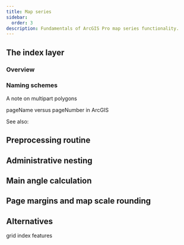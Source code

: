 ```yaml
---
title: Map series
sidebar:
  order: 3
description: Fundamentals of ArcGIS Pro map series functionality.
---
```


## The index layer

### Overview

### Naming schemes

A note on multipart polygons

pageName versus pageNumber in ArcGIS

See also:

## Preprocessing routine

## Administrative nesting

## Main angle calculation

## Page margins and map scale rounding

## Alternatives

grid index features